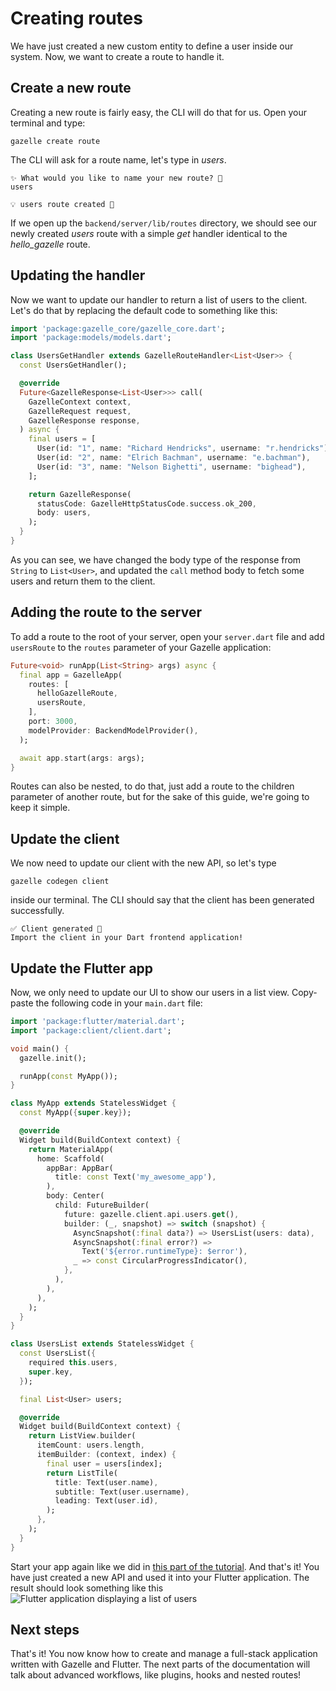 # Creating routes

We have just created a new custom entity to define a user inside our system.
Now, we want to create a route to handle it.

## Create a new route

Creating a new route is fairly easy, the CLI will do that for us.
Open your terminal and type:
```shell
gazelle create route
```
The CLI will ask for a route name, let's type in <i>users</i>.
```console
✨ What would you like to name your new route? 🚀
users

💡 users route created 🚀
```

If we open up the `backend/server/lib/routes` directory, we should see our
newly created <i>users</i> route with a simple <i>get</i> handler identical
to the <i>hello_gazelle</i> route.

## Updating the handler

Now we want to update our handler to return a list of users to the client.
Let's do that by replacing the default code to something like this:
```dart
import 'package:gazelle_core/gazelle_core.dart';
import 'package:models/models.dart';

class UsersGetHandler extends GazelleRouteHandler<List<User>> {
  const UsersGetHandler();

  @override
  Future<GazelleResponse<List<User>>> call(
    GazelleContext context,
    GazelleRequest request,
    GazelleResponse response,
  ) async {
    final users = [
      User(id: "1", name: "Richard Hendricks", username: "r.hendricks"),
      User(id: "2", name: "Elrich Bachman", username: "e.bachman"),
      User(id: "3", name: "Nelson Bighetti", username: "bighead"),
    ];

    return GazelleResponse(
      statusCode: GazelleHttpStatusCode.success.ok_200,
      body: users,
    );
  }
}
```

As you can see, we have changed the body type of the response from `String` to
`List<User>`, and updated the `call` method body to fetch some users and return
them to the client.

## Adding the route to the server

To add a route to the root of your server, open your `server.dart` file and
add `usersRoute` to the `routes` parameter of your Gazelle application:
```dart
Future<void> runApp(List<String> args) async {
  final app = GazelleApp(
    routes: [
      helloGazelleRoute,
      usersRoute,
    ],
    port: 3000,
    modelProvider: BackendModelProvider(),
  );

  await app.start(args: args);
}
```
Routes can also be nested, to do that, just add a route to the children
parameter of another route, but for the sake of this guide, we're going to
keep it simple.

## Update the client

We now need to update our client with the new API, so let's type
```shell
gazelle codegen client
```
inside our terminal.
The CLI should say that the client has been generated successfully.
```console
✅ Client generated 🚀
Import the client in your Dart frontend application!
```

## Update the Flutter app

Now, we only need to update our UI to show our users in a list view.
Copy-paste the following code in your `main.dart` file:
```dart
import 'package:flutter/material.dart';
import 'package:client/client.dart';

void main() {
  gazelle.init();

  runApp(const MyApp());
}

class MyApp extends StatelessWidget {
  const MyApp({super.key});

  @override
  Widget build(BuildContext context) {
    return MaterialApp(
      home: Scaffold(
        appBar: AppBar(
          title: const Text('my_awesome_app'),
        ),
        body: Center(
          child: FutureBuilder(
            future: gazelle.client.api.users.get(),
            builder: (_, snapshot) => switch (snapshot) {
              AsyncSnapshot(:final data?) => UsersList(users: data),
              AsyncSnapshot(:final error?) =>
                Text('${error.runtimeType}: $error'),
              _ => const CircularProgressIndicator(),
            },
          ),
        ),
      ),
    );
  }
}

class UsersList extends StatelessWidget {
  const UsersList({
    required this.users,
    super.key,
  });

  final List<User> users;

  @override
  Widget build(BuildContext context) {
    return ListView.builder(
      itemCount: users.length,
      itemBuilder: (context, index) {
        final user = users[index];
        return ListTile(
          title: Text(user.name),
          subtitle: Text(user.username),
          leading: Text(user.id),
        );
      },
    );
  }
}
```
Start your app again like we did in [this part of the tutorial](/getting_started/running_your_project).
And that's it! You have just created a new API and used it into your Flutter
application.
The result should look something like this
<Image src="/assets/creating_routes_1.png" alt="Flutter application displaying a list of users" />

## Next steps

That's it! You now know how to create and manage a full-stack application
written with Gazelle and Flutter.
The next parts of the documentation will talk about advanced workflows, like
plugins, hooks and nested routes!
